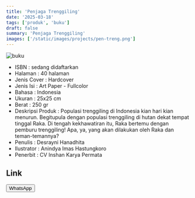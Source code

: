 ```yaml
---
title: 'Penjaga Trenggiling'
date: '2025-03-18'
tags: ['produk', 'buku']
draft: false
summary: 'Penjaga Trenggiling'
images: ['/static/images/projects/pen-treng.png']
---
```


![buku](/static/images/projects/pen-treng.png)

- ISBN : sedang didaftarkan
- Halaman : 40 halaman
- Jenis Cover : Hardcover
- Jenis Isi : Art Paper - Fullcolor
- Bahasa : Indonesia
- Ukuran : 25x25 cm
- Berat : 250 gr
- Deskripsi Produk : Populasi trenggiling di Indonesia kian hari kian menurun. Begitupula dengan populasi trenggiling di hutan dekat tempat tinggal Raka. Di tengah kekhawatiran itu, Raka bertemu dengan pemburu trenggiling! Apa, ya, yang akan dilakukan oleh Raka dan teman-temannya?
- Penulis : Desrayni Hanadhita
- Ilustrator : Anindya Imas Hastungkoro
- Penerbit : CV Inshan Karya Permata

## Link

<div>
<a
  href="https://wa.me/6281567891021" target="_blank">
    <button className="btn-wa">WhatsApp</button>
  </a>
</div>
